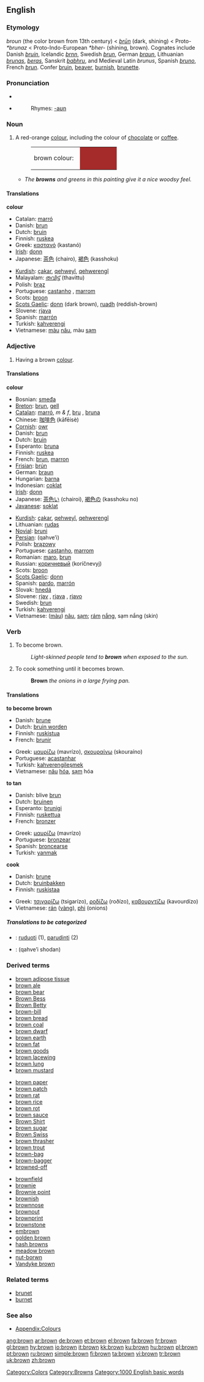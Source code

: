 {{see|Brown}}
{{wikipedia}}
==English==

===Etymology===
{{ME.}} ''broun'' (the color brown from 13th century) < {{OE.}} ''[[brun|brūn]]'' (dark, shining) < Proto-{{ger.}} ''*brunaz'' < Proto-Indo-European ''*bher-'' (shining, brown). Cognates include Danish ''[[bruin]]'', Icelandic ''[[brnn]]'', Swedish ''[[brun]]'', German ''[[braun]]'', Lithuanian ''[[brunas]]'', ''[[beras]]'', Sanskrit ''[[babhru]]'', and Medieval Latin ''brunus'', Spanish ''[[bruno]]'', French ''[[brun]]''. Confer [[bruin]], [[beaver]], [[burnish]], [[brunette]].

===Pronunciation===
*{{IPA|/braʊn/}}
*{{audio|en-us-brown.ogg|Audio (US)}}
*:Rhymes: [[Rhymes:English:-aʊn|-aʊn]]

===Noun===
{{en-noun}}

# A red-orange [[colour]], including the colour of [[chocolate]] or [[coffee]].
#:<table><tr><td>brown colour: &nbsp;</td><td bgcolor="brown" width="80">&nbsp; </td></tr></table>
#* ''The '''browns''' and greens in this painting give it a nice woodsy feel.''

====Translations====
'''colour'''
{{top}}
*Catalan: [[marró]]
*Danish: [[brun]]
*Dutch: [[bruin]]
*Finnish: [[ruskea]]
*Greek: [[καστανό]] (kastanó) {{n}}
*[[Irish]]: [[donn]]
*Japanese: [[茶色]] (chairo), [[褐色]] (kasshoku)
{{mid}}
*[[Kurdish]]: [[çakar]], [[qehweyî]], [[qehwerengî]]
*Malayalam: [[തവിട്ട്]] (thavittu)
*Polish: [[brąz]] {{m}}
*Portuguese: [[castanho]] {{m}}, [[marrom]] {{m}}
*Scots: [[broon]]
*[[Scots Gaelic]]: [[donn]] (dark brown), [[ruadh]] (reddish-brown)
*Slovene: [[rjava]] {{f}}
*Spanish: [[marrón]]
*Turkish: [[kahverengi]]
*Vietnamese: [[màu]] [[nâu]], màu [[sạm]]
{{bottom}}

===Adjective===
{{en-adj-both}}

# {{colour}} Having a brown [[colour]].

====Translations====
'''colour'''
{{top}}
*Bosnian: [[smeđa]] {{f}}
*[[Breton]]: [[brun]], [[gell]]
*[[Catalan]]: [[marró]], ''m & f'', [[bru]] {{m}}, [[bruna]] {{f}}
*Chinese: [[咖啡色]] (kāfēisè)
*[[Cornish]]: [[owr]]
*Danish: [[brun]]
*Dutch: [[bruin]]
*Esperanto: [[bruna]]
*Finnish: [[ruskea]]
*French: [[brun]], [[marron]]
*[[Frisian]]: [[brún]]
*German: [[braun]]
*Hungarian: [[barna]]
*Indonesian: [[coklat]]
*[[w:Irish language|Irish]]: [[donn]]
*Japanese: [[茶色い]] (chairoi), [[褐色]]の (kasshoku no)
*[[Javanese]]: [[soklat]]
{{mid}}
*[[Kurdish]]: [[çakar]], [[qehweyî]], [[qehwerengî]]
*Lithuanian: [[rudas]] {{m}}
*[[Novial]]: [[bruni]]
*[[Persian]]: {{FAchar|[[قهوه‌ای]]}} (qahve’i)
*Polish: [[brązowy]] {{m}}
*Portuguese: [[castanho]], [[marrom]]
*Romanian: [[maro]], [[brun]]
*Russian: [[коричневый]] (koríčnevyj)
*Scots: [[broon]]
*[[Scots Gaelic]]: [[donn]]
*Spanish: [[pardo]],  [[marrón]]
*Slovak: [[hnedá]]
*Slovene: [[rjav]] {{m}}, [[rjava]] {{f}}, [[rjavo]] {{n}}
*Swedish: [[brun]]
*Turkish: [[kahverengi]]
*Vietnamese: ([[màu]]) [[nâu]], [[sạm]]; [[rám]] [[nắng]], sạm nắng (skin)
{{bottom}}

===Verb===
{{en-infl-reg-consonant|brown||}}

# To become brown.
#: ''Light-skinned people tend to '''brown''' when exposed to the sun.''
# {{cattag|Cooking}} To cook something until it becomes brown.
#: '''Brown''' ''the onions in a large frying pan.''

====Translations====
'''to become brown'''
{{top}}
*Danish: [[brune]]
*Dutch: [[bruin worden]]
*Finnish: [[ruskistua]]
*French: [[brunir]]
{{mid}}
*Greek: [[μαυρίζω]] (mavrízo), [[σκουραίνω]] (skouraíno)
*Portuguese: [[acastanhar]]
*Turkish: [[kahverengileşmek]]
*Vietnamese: [[nâu]] [[hóa]], [[sạm]] hóa
{{bottom}}

'''to tan'''
{{top}}
*Danish: blive [[brun]]
*Dutch: [[bruinen]]
*Esperanto: [[brunigi]]
*Finnish: [[ruskettua]]
*French: [[bronzer]]
{{mid}}
*Greek: [[μαυρίζω]] (mavrízo)
*Portuguese: [[bronzear]]
*Spanish: [[broncearse]]
*Turkish: [[yanmak]]
{{bottom}}

'''cook'''
{{top}}
*Danish: [[brune]]
*Dutch: [[bruinbakken]]
*Finnish: [[ruskistaa]]
{{mid}}
*Greek: [[τσιγαρίζω]] (tsigarízo), [[ροδίζω]] (roðízo), [[καβουρντίζω]] (kavourdízo)
*Vietnamese: [[rán]] ([[vàng]]), [[phi]] (onions)
{{bottom}}

=====Translations to be categorized=====
{{checktrans}}
<!--Remove this section once all of the translations below have been moved into the tables above.-->
*{{ttbc|Lithuanian}}: [[ruduoti]] (1), [[parudinti]] (2)
*{{ttbc|Persian}}: {{FAchar|[[قهوهای شدن]]}} (qahve’i shodan)

===Derived terms===
{{top3}}
*[[brown adipose tissue]]
*[[brown ale]]
*[[brown bear]]
*[[Brown Bess]]
*[[Brown Betty]]
*[[brown-bill]]
*[[brown bread]]
*[[brown coal]]
*[[brown dwarf]]
*[[brown earth]]
*[[brown fat]]
*[[brown goods]]
*[[brown lacewing]]
*[[brown lung]]
*[[brown mustard]]
{{mid3}}
*[[brown paper]]
*[[brown patch]]
*[[brown rat]]
*[[brown rice]]
*[[brown rot]]
*[[brown sauce]]
*[[Brown Shirt]]
*[[brown sugar]]
*[[Brown Swiss]]
*[[brown thrasher]]
*[[brown trout]]
*[[brown-bag]]
*[[brown-bagger]]
*[[browned-off]]
{{mid3}}
*[[brownfield]]
*[[brownie]]
*[[Brownie point]]
*[[brownish]]
*[[brownnose]]
*[[brownout]]
*[[brownprint]]
*[[brownstone]]
*[[embrown]]
*[[golden brown]]
*[[hash browns]]
*[[meadow brown]]
*[[nut-borwn]]
*[[Vandyke brown]]
{{bottom}}

===Related terms===
*[[brunet]]
*[[burnet]]

===See also===
*[[Wiktionary_Appendix:Colours|Appendix:Colours]]

[[Category:Colors]]
[[Category:Browns]]
[[Category:1000 English basic words]]

[[ang:brown]]
[[ar:brown]]
[[de:brown]]
[[et:brown]]
[[el:brown]]
[[fa:brown]]
[[fr:brown]]
[[gl:brown]]
[[hy:brown]]
[[io:brown]]
[[it:brown]]
[[kk:brown]]
[[ku:brown]]
[[hu:brown]]
[[pl:brown]]
[[pt:brown]]
[[ru:brown]]
[[simple:brown]]
[[fi:brown]]
[[ta:brown]]
[[vi:brown]]
[[tr:brown]]
[[uk:brown]]
[[zh:brown]]